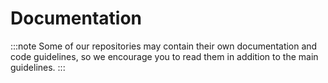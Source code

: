 # Documentation

<Notice type="wip" url="/docs/avdanos/contributing/documentation/index.mdx" />

:::note
Some of our repositories may contain their own documentation and code guidelines, so
we encourage you to read them in addition to the main guidelines.
:::